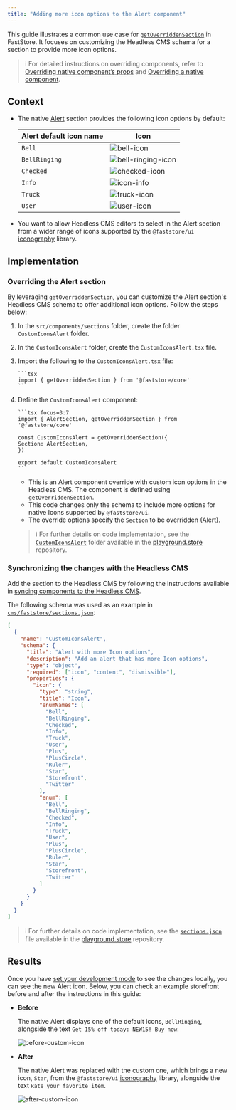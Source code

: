 ```yaml
---
title: "Adding more icon options to the Alert component"
---
```


This guide illustrates a common use case for [`getOverriddenSection`](https://developers.vtex.com/docs/guides/faststore/overrides-getoverriddensection-function) in FastStore. It focuses on customizing the Headless CMS schema for a section to provide more icon options.

> ℹ️ For detailed instructions on overriding components, refer to [Overriding native component’s props](https://developers.vtex.com/docs/guides/faststore/overrides-component-props) and [Overriding a native component](https://developers.vtex.com/docs/guides/faststore/overrides-native-component).

## Context

- The native [Alert](https://developers.vtex.com/docs/guides/faststore/building-sections-list-of-native-sections#alert) section provides the following icon options by default:

  | Alert default icon name | Icon                                                                                                                           |
  | ----------------------- | ------------------------------------------------------------------------------------------------------------------------------ |
  | `Bell`                  | ![bell-icon](https://vtexhelp.vtexassets.com/assets/docs/src/bell-icon___78c462f54a529a5b68f696ebb9256e47.png)                 |
  | `BellRinging`           | ![bell-ringing-icon](https://vtexhelp.vtexassets.com/assets/docs/src/bell-ringing-icon___ebaea6a1dfef58f1c76b14070703704b.png) |
  | `Checked`               | ![checked-icon](https://vtexhelp.vtexassets.com/assets/docs/src/checked-icon___c4dc5aa336fca566ec361125a9eb846e.png)           |
  | `Info`                  | ![icon-info](https://vtexhelp.vtexassets.com/assets/docs/src/info-icon___f8c0cd591967892ec72328f277efa9d1.png)                 |
  | `Truck`                 | ![truck-icon](https://vtexhelp.vtexassets.com/assets/docs/src/truck-icon___ec3a7f0fcf2c02580d49444b71e8fc36.png)               |
  | `User`                  | ![user-icon](https://vtexhelp.vtexassets.com/assets/docs/src/user-icon___999dffa96120d0e51ead18263423ddad.png)                 |

- You want to allow Headless CMS editors to select in the Alert section from a wider range of icons supported by the `@faststore/ui` [iconography](https://developers.vtex.com/docs/guides/faststore/reference-icons#usage) library.

## Implementation

### Overriding the Alert section

By leveraging `getOverriddenSection`, you can customize the Alert section's Headless CMS schema to offer additional icon options. Follow the steps below:

1.  In the `src/components/sections` folder, create the folder `CustomIconsAlert` folder.
2.  In the `CustomIconsAlert` folder, create the `CustomIconsAlert.tsx` file.
3.  Import the following to the `CustomIconsAlert.tsx` file:

        ```tsx
        import { getOverriddenSection } from '@faststore/core'
        ```

4.  Define the `CustomIconsAlert` component:

        ```tsx focus=3:7
        import { AlertSection, getOverriddenSection } from '@faststore/core'

        const CustomIconsAlert = getOverriddenSection({
        Section: AlertSection,
        })

        export default CustomIconsAlert
        ```

    - This is an Alert component override with custom icon options in the Headless CMS. The component is defined using `getOverriddenSection`.
    - This code changes only the schema to include more options for native Icons supported by `@faststore/ui`.
    - The override options specify the `Section` to be overridden (Alert).

    > ℹ️ For further details on code implementation, see the [`CustomIconsAlert`](https://github.com/vtex-sites/playground.store/tree/main/src/components/sections/CustomIconsAlert) folder available in the [playground.store](https://github.com/vtex-sites/playground.store) repository.

### Synchronizing the changes with the Headless CMS

Add the section to the Headless CMS by following the instructions available in [syncing components to the Headless CMS](https://developers.vtex.com/docs/guides/faststore/overrides-syncing-components-with-the-headless-cms).

The following schema was used as an example in [`cms/faststore/sections.json`](https://github.com/vtex-sites/playground.store/blob/main/cms/faststore/sections.json#L2-L57):

```json
[
  {
    "name": "CustomIconsAlert",
    "schema": {
      "title": "Alert with more Icon options",
      "description": "Add an alert that has more Icon options",
      "type": "object",
      "required": ["icon", "content", "dismissible"],
      "properties": {
        "icon": {
          "type": "string",
          "title": "Icon",
          "enumNames": [
            "Bell",
            "BellRinging",
            "Checked",
            "Info",
            "Truck",
            "User",
            "Plus",
            "PlusCircle",
            "Ruler",
            "Star",
            "Storefront",
            "Twitter"
          ],
          "enum": [
            "Bell",
            "BellRinging",
            "Checked",
            "Info",
            "Truck",
            "User",
            "Plus",
            "PlusCircle",
            "Ruler",
            "Star",
            "Storefront",
            "Twitter"
          ]
        }
      }
    }
  }
]
```

> ℹ️ For further details on code implementation, see the [`sections.json`](https://github.com/vtex-sites/playground.store/blob/main/cms/faststore/sections.json#L1-L55) file available in the [playground.store](https://github.com/vtex-sites/playground.store) repository.

## Results

Once you have [set your development mode](https://developers.vtex.com/docs/guides/faststore/headless-cms-previewing-changes-in-development-mode) to see the changes locally, you can see the new Alert icon. Below, you can check an example storefront before and after the instructions in this guide:

- **Before**

  The native Alert displays one of the default icons, `BellRinging`, alongside the text `Get 15% off today: NEW15! Buy now`.

  ![before-custom-icon](https://vtexhelp.vtexassets.com/assets/docs/src/alert-default___12bbbaf326628380e71339c779d20f22.png)

- **After**

  The native Alert was replaced with the custom one, which brings a new icon, `Star`, from the `@faststore/ui` [iconography](https://developers.vtex.com/docs/guides/faststore/reference-icons#usage) library, alongside the text `Rate your favorite item`.

  ![after-custom-icon](https://vtexhelp.vtexassets.com/assets/docs/src/alert-custom-icon___8a316b6e33417b6fda47a37c44f6b953.png)
